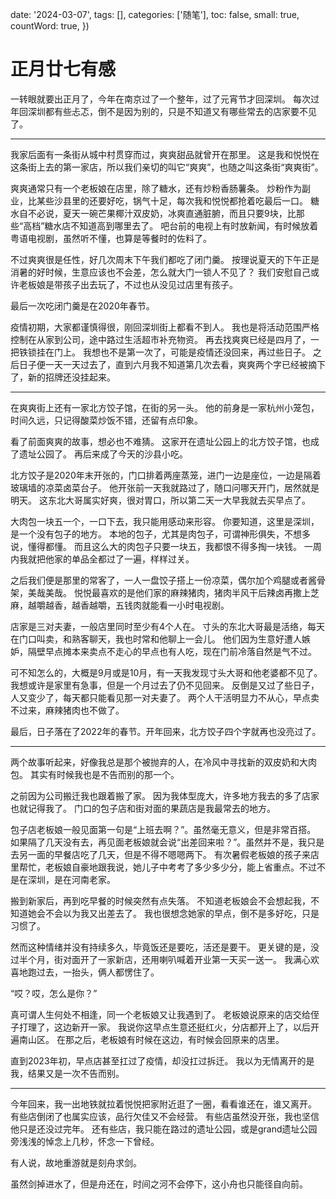 
  date: '2024-03-07',
  tags: [],
  categories: ['随笔'],
  toc: false,
  small: true,
  countWord: true,
})

# 正月廿七有感

一转眼就要出正月了，今年在南京过了一个整年，过了元宵节才回深圳。
每次过年回深圳都有些忐忑，倒不是因为别的，只是不知道又有哪些常去的店家要不见了。

---

我家后面有一条街从城中村贯穿而过，爽爽甜品就曾开在那里。
这是我和悦悦在这条街上去的第一家店，所以我们亲切的叫它“爽爽”，也随之叫这条街“爽爽街”。

爽爽通常只有一个老板娘在店里，除了糖水，还有炒粉香肠薯条。
炒粉作为副业，比某些沙县里的还要好吃，锅气十足，每次我和悦悦都抢着吃最后一口。
糖水自不必说，夏天一碗芒果椰汁双皮奶，冰爽直通脏腑，而且只要9块，比那些“高档”糖水店不知道高到哪里去了。
吧台前的电视上有时放新闻，有时候放着粤语电视剧，虽然听不懂，也算是等餐时的佐料了。

不过爽爽很是任性，好几次周末下午我们都吃了闭门羹。
按理说夏天的下午正是消暑的好时候，生意应该也不会差，怎么就大门一锁人不见了？
我们安慰自己或许老板娘是带孩子出去玩了，不过也从没见过店里有孩子。

最后一次吃闭门羹是在2020年春节。

疫情初期，大家都谨慎得很，刚回深圳街上都看不到人。
我也是将活动范围严格控制在从家到公司，途中路过生活超市补充物资。
再去找爽爽已经是四月了，一把铁锁挂在门上。
我想也不是第一次了，可能是疫情还没回来，再过些日子。
之后日子便一天一天过去了，直到六月我不知道第几次去看，爽爽两个字已经被摘下了，新的招牌还没挂起来。

---

在爽爽街上还有一家北方饺子馆，在街的另一头。
他的前身是一家杭州小笼包，时间久远，只记得酸菜炒饭不错，还留有点印象。

看了前面爽爽的故事，想必也不难猜。
这家开在遗址公园上的北方饺子馆，也成了遗址公园了。
再后来成了今天的沙县小吃。

北方饺子是2020年末开张的，门口排着两座蒸笼，进门一边是座位，一边是隔着玻璃墙的凉菜卤菜台子。
他开张前一天我就路过了，随口问哪天开门，居然就是明天。
这东北大哥属实好爽，很对胃口，所以第二天一大早我就去买早点了。

大肉包一块五一个，一口下去，我只能用感动来形容。
你要知道，这里是深圳，是一个没有包子的地方。
本地的包子，尤其是肉包子，可谓神形俱失，不想多说，懂得都懂。
而且这么大的肉包子只要一块五，我都恨不得多掏一块钱。
一周内我就把他家的单品全都过了一遍，样样过关。

之后我们便是那里的常客了，一人一盘饺子搭上一份凉菜，偶尔加个鸡腿或者酱骨架，美哉美哉。
悦悦最喜欢的是他们家的麻辣猪肉，猪肉半风干后辣卤再撒上芝麻，越嚼越香，越香越嚼，五钱肉就能看一小时电视剧。

店家是三对夫妻，一般店里同时至少有4个人在。
寸头的东北大哥最是活络，每天在门口叫卖，和熟客聊天，我也时常和他聊上一会儿。
他们因为生意好遭人嫉妒，隔壁早点摊本来卖点不走心的早点也有人吃，现在门前冷落自然是气不过。

可不知怎么的，大概是9月或是10月，有一天我发现寸头大哥和他老婆都不见了。
我想或许是家里有急事，但是一个月过去了仍不见回来。
反倒是又过了些日子，人又变少了，每天都只能看见那一对夫妻了。
两个人干活明显力不从心，早点卖不过来，麻辣猪肉也不做了。

最后，日子落在了2022年的春节。开年回来，北方饺子四个字就再也没亮过了。

---

两个故事听起来，好像我总是那个被抛弃的人，在冷风中寻找新的双皮奶和大肉包。
其实有时候我也是不告而别的那一个。

之前因为公司搬迁我也跟着搬了家。
因为我体型庞大，许多地方我去的多了店家也就记得我了。
门口的包子店和街对面的果蔬店是我最常去的地方。

包子店老板娘一般见面第一句是“上班去啊？”。虽然毫无意义，但是非常百搭。
如果隔了几天没有去，再见面老板娘就会说“出差回来啦？”。虽然并不是，我只是去另一面的早餐店吃了几天，但是不得不嗯嗯两下。
有次暑假老板娘的孩子来店里帮忙，老板娘自豪地跟我说，她儿子中考考了多少多少分，能上省重点。不过不是在深圳，是在河南老家。

搬到新家后，再到吃早餐的时候突然有点失落。
不知道老板娘会不会想起我，不知道她会不会以为我又出差去了。
我也很想念她家的早点，倒不是多好吃，只是习惯了。

然而这种情绪并没有持续多久，毕竟饭还是要吃，活还是要干。
更关键的是，没过半个月，街对面开了一家新店，还用喇叭喊着开业第一天买一送一。
我满心欢喜地跑过去，一抬头，俩人都愣住了。

“哎？哎，怎么是你？”

真可谓人生何处不相逢，同一个老板娘又让我遇到了。
老板娘说原来的店交给侄子打理了，这边新开一家。
我说你这早点生意还挺红火，分店都开上了，以后开遍南山区。
在那之后，老板娘有时候在这边，有时候会回原来的店里。

直到2023年初，早点店甚至扛过了疫情，却没扛过拆迁。
我以为无情离开的是我，结果又是一次不告而别。

---

今年回来，我一出地铁就拉着悦悦把家附近逛了一圈，看看谁还在，谁又离开。
有些店倒闭了也属实应该，品行欠佳又不会经营。
有些店虽然没开张，我也坚信他只是还没过完年。
还有些店，我只能在路过的遗址公园，或是grand遗址公园旁浅浅的悼念上几秒，怀念一下曾经。

有人说，故地重游就是刻舟求剑。

虽然剑掉进水了，但是舟还在，时间之河不会停下，这小舟也只能径自向前。
